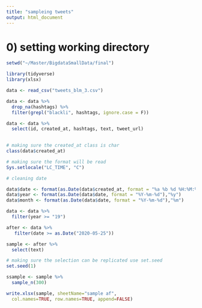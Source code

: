 ---
title: "sampleing tweets"
output: html_document
---


# 0) setting working directory 
```{r}
setwd("~/Master/BigdataSmallData/final")
```

```{r}
library(tidyverse)
library(xlsx)
```

```{r}
data <- read_csv("tweets_blm_3.csv")
```

```{r}
data <- data %>% 
  drop_na(hashtags) %>% 
  filter(grepl("blackli", hashtags, ignore.case = F))
```


```{r}
data <- data %>% 
  select(id, created_at, hashtags, text, tweet_url)
  
```


```{r}
# making sure the created_at class is char
class(data$created_at)

# making sure the format will be read
Sys.setlocale("LC_TIME", "C")
```

```{r}
# cleaning date

data$date <- format(as.Date(data$created_at, format = "%a %b %d %H:%M:%S %z %Y" ), "%Y-%m-%d")
data$year <- format(as.Date(data$date, format = "%Y-%m-%d"),"%y")
data$month <- format(as.Date(data$date, format = "%Y-%m-%d"),"%m")
```

```{r}
data <- data %>% 
  filter(year >= "19")
```

```{r}
after <- data %>% 
   filter(date >= as.Date("2020-05-25"))
```


```{r}
sample <- after %>% 
  select(text)
```

```{r}
# making sure the selection can be replicated use set.seed
set.seed(1)

ssample <- sample %>% 
  sample_n(300)
```

```{r}
write.xlsx(sample, sheetName="sample af", 
  col.names=TRUE, row.names=TRUE, append=FALSE)
```

